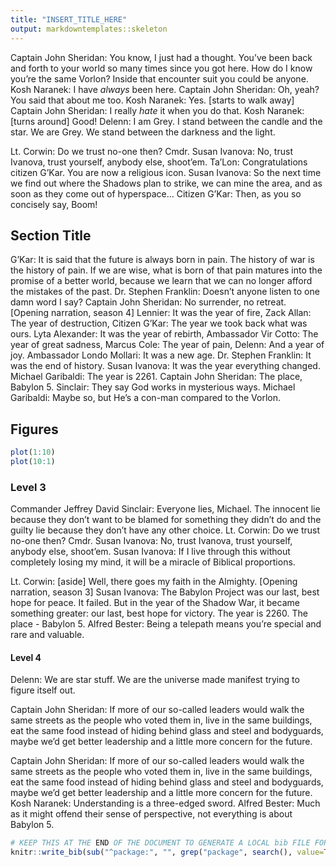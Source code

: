 ```yaml
---
title: "INSERT_TITLE_HERE"
output: markdowntemplates::skeleton
---
```

Captain John Sheridan: You know, I just had a thought. You've been back and forth to your world so many times since you got here. How do I know you're the same Vorlon? Inside that encounter suit you could be anyone. Kosh Naranek: I have *always* been here. Captain John Sheridan: Oh, yeah? You said that about me too. Kosh Naranek: Yes. [starts to walk away] Captain John Sheridan: I really *hate* it when you do that. Kosh Naranek: [turns around] Good! Delenn: I am Grey. I stand between the candle and the star. We are Grey. We stand between the darkness and the light. 

Lt. Corwin: Do we trust no-one then? Cmdr. Susan Ivanova: No, trust Ivanova, trust yourself, anybody else, shoot'em. Ta'Lon: Congratulations citizen G'Kar. You are now a religious icon. Susan Ivanova: So the next time we find out where the Shadows plan to strike, we can mine the area, and as soon as they come out of hyperspace... Citizen G'Kar: Then, as you so concisely say, Boom!

## Section Title

G'Kar: It is said that the future is always born in pain. The history of war is the history of pain. If we are wise, what is born of that pain matures into the promise of a better world, because we learn that we can no longer afford the mistakes of the past. Dr. Stephen Franklin: Doesn't anyone listen to one damn word I say? Captain John Sheridan: No surrender, no retreat. [Opening narration, season 4] Lennier: It was the year of fire, Zack Allan: The year of destruction, Citizen G'Kar: The year we took back what was ours. Lyta Alexander: It was the year of rebirth, Ambassador Vir Cotto: The year of great sadness, Marcus Cole: The year of pain, Delenn: And a year of joy. Ambassador Londo Mollari: It was a new age. Dr. Stephen Franklin: It was the end of history. Susan Ivanova: It was the year everything changed. Michael Garibaldi: The year is 2261. Captain John Sheridan: The place, Babylon 5. Sinclair: They say God works in mysterious ways. Michael Garibaldi: Maybe so, but He's a con-man compared to the Vorlon.

## Figures

```r
plot(1:10)
plot(10:1)
```


### Level 3

Commander Jeffrey David Sinclair: Everyone lies, Michael. The innocent lie because they don't want to be blamed for something they didn't do and the guilty lie because they don't have any other choice. Lt. Corwin: Do we trust no-one then? Cmdr. Susan Ivanova: No, trust Ivanova, trust yourself, anybody else, shoot'em. Susan Ivanova: If I live through this without completely losing my mind, it will be a miracle of Biblical proportions. 

Lt. Corwin: [aside] Well, there goes my faith in the Almighty. [Opening narration, season 3] Susan Ivanova: The Babylon Project was our last, best hope for peace. It failed. But in the year of the Shadow War, it became something greater: our last, best hope for victory. The year is 2260. The place - Babylon 5. Alfred Bester: Being a telepath means you're special and rare and valuable.


#### Level 4

Delenn: We are star stuff. We are the universe made manifest trying to figure itself out. 

Captain John Sheridan: If more of our so-called leaders would walk the same streets as the people who voted them in, live in the same buildings, eat the same food instead of hiding behind glass and steel and bodyguards, maybe we'd get better leadership and a little more concern for the future. 

Captain John Sheridan: If more of our so-called leaders would walk the same streets as the people who voted them in, live in the same buildings, eat the same food instead of hiding behind glass and steel and bodyguards, maybe we'd get better leadership and a little more concern for the future. Kosh Naranek: Understanding is a three-edged sword. Alfred Bester: Much as it might offend their sense of perspective, not everything is about Babylon 5.


```r
# KEEP THIS AT THE END OF THE DOCUMENT TO GENERATE A LOCAL bib FILE FOR PKGS USED
knitr::write_bib(sub("^package:", "", grep("package", search(), value=TRUE)), file='skeleton.bib')
```